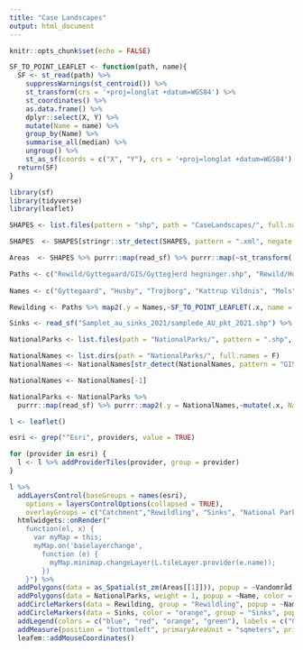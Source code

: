 ```yaml
---
title: "Case Landscapes"
output: html_document
---
```


```r
knitr::opts_chunk$set(echo = FALSE)

SF_TO_POINT_LEAFLET <- function(path, name){
  SF <- st_read(path) %>% 
    suppressWarnings(st_centroid()) %>% 
    st_transform(crs = '+proj=longlat +datum=WGS84') %>% 
    st_coordinates() %>% 
    as.data.frame() %>% 
    dplyr::select(X, Y) %>% 
    mutate(Name = name) %>% 
    group_by(Name) %>% 
    summarise_all(median) %>% 
    ungroup() %>% 
    st_as_sf(coords = c("X", "Y"), crs = '+proj=longlat +datum=WGS84')
  return(SF)
}

library(sf)
library(tidyverse)
library(leaflet)

SHAPES <- list.files(pattern = "shp", path = "CaseLandscapes/", full.names = T)

SHAPES  <- SHAPES[stringr::str_detect(SHAPES, pattern = ".xml", negate = T)]

Areas  <- SHAPES %>% purrr::map(read_sf) %>% purrr::map(~st_transform(.x ,crs = '+proj=longlat +datum=WGS84')) 

Paths <- c("Rewild/Gyttegaard/GIS/Gytteg├еrd hegninger.shp", "Rewild/Husby/Husby_ProjectArea.shp", "Rewild/Husby/Trojborg_ProjectArea.shp", "Rewild/KattrupVildnis/Kattrup_Vildnis_graense_jan2022.shp","Rewild/Mols/MolsRewildingArea_polygon2.shp","Rewild/RyeNoskov/RyeNorskov_Exp_Centroids.shp")
  
Names <- c("Gyttegaard", "Husby", "Trojborg", "Kattrup Vildnis", "Mols", "RyeNorskov")

Rewilding <- Paths %>% map2(.y = Names,~SF_TO_POINT_LEAFLET(.x, name = .y)) %>% purrr::reduce(bind_rows)

Sinks <- read_sf("Samplet_au_sinks_2021/samplede_AU_pkt_2021.shp") %>% st_transform(crs = '+proj=longlat +datum=WGS84')
```


```r

NationalParks <- list.files(path = "NationalParks/", pattern = ".shp", recursive = T, full.names = T)

NationalNames <- list.dirs(path = "NationalParks/", full.names = F)
NationalNames <- NationalNames[str_detect(NationalNames, pattern = "GIS", negate = T)]

NationalNames <- NationalNames[-1]

NationalParks <- NationalParks %>% 
  purrr::map(read_sf) %>% purrr::map2(.y = NationalNames,~mutate(.x, Name = .y)) %>% purrr::reduce(bind_rows) %>% st_transform(crs = '+proj=longlat +datum=WGS84')
```


```r
l <- leaflet() 

esri <- grep("^Esri", providers, value = TRUE)

for (provider in esri) {
  l <- l %>% addProviderTiles(provider, group = provider)
}

l %>%
  addLayersControl(baseGroups = names(esri),
    options = layersControlOptions(collapsed = TRUE),
    overlayGroups = c("Catchment","Rewildling", "Sinks", "National Parks"))  %>%
  htmlwidgets::onRender("
    function(el, x) {
      var myMap = this;
      myMap.on('baselayerchange',
        function (e) {
          myMap.minimap.changeLayer(L.tileLayer.provider(e.name));
        })
    }") %>% 
  addPolygons(data = as_Spatial(st_zm(Areas[[1]])), popup = ~Vandområd, group = "Catchment", weight = 1, color = "blue") %>%
  addPolygons(data = NationalParks, weight = 1, popup = ~Name, color = "green", group = "National Parks") %>% 
  addCircleMarkers(data = Rewilding, group = "Rewildling", popup = ~Name, color = "red") %>% 
  addCircleMarkers(data = Sinks, color = "orange", group = "Sinks", popup = ~Dato) %>% 
  addLegend(colors = c("blue", "red", "orange", "green"), labels = c("Catchment","Rewildling", "Sinks", "National Parks")) %>% 
  addMeasure(position = "bottomleft", primaryAreaUnit = "sqmeters", primaryLengthUnit = "meters", thousandsSep = ",") %>% 
  leafem::addMouseCoordinates()
```
